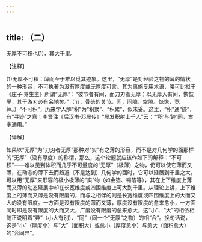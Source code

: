 ```yaml
---
---
---
```

title: （二）
---



无厚不可积也(1)，其大千里。

【注释】

(1)无厚不可积：薄而至于难以觅其迹象。这里，“无厚”是对经验之物的薄的情状的一种形容，不可执著为没有厚度或无厚度可言。其为惠施专用术语，略可比拟于《庄子·养生主》所谓“无厚”：“彼节者有间，而刀刃者无厚；以无厚入有间，恢恢乎，其于游刃必有余地矣。”（节，骨头的关节。间，间隙，空隙。恢恢，宽绰。）“不可积”，历来学人解“积”为“积聚”、“积累”，似未妥。这里，“积”通“迹”，有“寻迹”之意；李贤注《后汉书·邓晨传》“晨发积射士千人”云：“‘积’与‘迹’同，古字通用。”

【译解】

如果以“无厚”为“刀刃者无厚”那种对“实”有之薄的形容，而不是对几何学的面那样的“无厚”（没有厚度）的称谓，那么，这个论题就应该作如下的解释：“不可积”——难以见到体积而几乎不可量度的“无厚”（极薄）之物，仍可以使它薄而又薄，在动态的薄下去而趋近（不是达到）几何学的面时，它可以延展到千里之大。可以用“无厚”来形容的极小极薄的“实”物（如金箔、锡箔等），其在上下维度上薄而又薄的动态延展中却在长宽维度或四围维度上可大到千里。从理论上讲，上下维度上的薄而又薄是没有限度的，而与之相伴的则是长宽维度或四围维度上的大而又大的没有限度。一方面是没有限度的薄而又薄，厚度没有限度的愈来愈小，一方面同时即是没有限度的大而又大，广度没有限度的愈来愈大，这“小”、“大”的相依相随正说明着“异”（小大有别）、“同”（同一个“无厚”之物）的相“合”。换句话说，这是“小”（厚度小）与“大”（面积大）或愈小（厚度愈小）与愈大（面积愈大）的“合同异”。